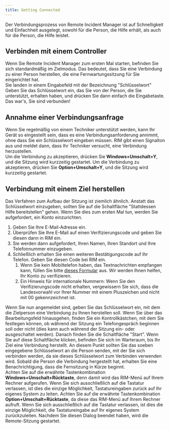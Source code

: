 ```yaml
---
title: Getting Connected
---
```



Der Verbindungsprozess von Remote Incident Manager ist auf Schnelligkeit und Einfachheit ausgelegt, sowohl für die Person, die Hilfe erhält, als auch für die Person, die Hilfe leistet.
## Verbinden mit einem Controller
Wenn Sie Remote Incident Manager zum ersten Mal starten, befinden Sie sich standardmäßig im Zielmodus. Das bedeutet, dass Sie eine Verbindung zu einer Person herstellen, die eine Fernwartungssitzung für Sie eingerichtet hat.  
Sie landen in einem Eingabefeld mit der Bezeichnung "Schlüsselwort" Geben Sie das Schlüsselwort ein, das Sie von der Person, die Sie unterstützt, erhalten haben, und drücken Sie dann einfach die Eingabetaste. Das war's, Sie sind verbunden!
## Annahme einer Verbindungsanfrage
Wenn Sie regelmäßig von einem Techniker unterstützt werden, kann Ihr Gerät so eingestellt sein, dass es eine Verbindungsanforderung annimmt, ohne dass Sie ein Schlüsselwort eingeben müssen. RIM gibt einen Signalton aus und meldet dann, dass Ihr Techniker versucht, eine Verbindung herzustellen.  
<Windows>Um die Verbindung zu akzeptieren, drücken Sie **Windows+Umschalt+Y**, und die Sitzung wird kurzzeitig gestartet.</Windows>
<MacOS>Um die Verbindung zu akzeptieren, drücken Sie **Option+Umschalt+Y**, und die Sitzung wird kurzzeitig gestartet.</MacOS>
## Verbindung mit einem Ziel herstellen
Das Verfahren zum Aufbau der Sitzung ist ziemlich ähnlich. Anstatt das Schlüsselwort einzugeben, sollten Sie auf die Schaltfläche "Stattdessen Hilfe bereitstellen" gehen. Wenn Sie dies zum ersten Mal tun, werden Sie aufgefordert, ein Konto einzurichten.
1. Geben Sie Ihre E-Mail-Adresse ein.
1. Überprüfen Sie Ihre E-Mail auf einen Verifizierungscode und geben Sie diesen dann in RIM ein.
1. Sie werden dann aufgefordert, Ihren Namen, Ihren Standort und Ihre Telefonnummer einzugeben.
1. Schließlich erhalten Sie einen weiteren Bestätigungscode auf Ihr Telefon. Geben Sie diesen Code bei RIM ein.
    1. Wenn Sie kein Mobiltelefon haben, das Textnachrichten empfangen kann, füllen Sie bitte [dieses Formular](https://pneumasolutions.com/account-verification/) aus. Wir werden Ihnen helfen, Ihr Konto zu verifizieren.
    1. Ein Hinweis für internationale Nummern: Wenn Sie den Verifizierungscode nicht erhalten, vergewissern Sie sich, dass die Landesvorwahl vor Ihrer Nummer mit einem Pluszeichen und nicht mit 00 gekennzeichnet ist.

Wenn Sie nun angemeldet sind, geben Sie das Schlüsselwort ein, mit dem die Zielperson eine Verbindung zu Ihnen herstellen soll. Wenn Sie über das Bearbeitungsfeld hinausgehen, finden Sie ein Kontrollkästchen, mit dem Sie festlegen können, ob während der Sitzung ein Telefongespräch beginnen soll oder nicht (dies kann auch während der Sitzung ein- oder ausgeschaltet werden). Danach finden Sie die Schaltfläche "Start". Wenn Sie auf diese Schaltfläche klicken, befinden Sie sich im Warteraum, bis Ihr Ziel eine Verbindung herstellt. An diesem Punkt sollten Sie das soeben eingegebene Schlüsselwort an die Person senden, mit der Sie sich verbinden werden, da sie dieses Schlüsselwort zum Verbinden verwenden wird. Sobald die Person die Verbindung hergestellt hat, erhalten Sie eine Benachrichtigung, dass die Fernsitzung in Kürze beginnt.  
<Windows>Achten Sie auf die erwähnte Tastenkombination **Windows+Umschalt+Rücktaste**, denn damit wird das RIM-Menü auf Ihrem Rechner aufgerufen. Wenn Sie sich ausschließlich auf die Tastatur verlassen, ist dies die einzige Möglichkeit, Tastatureingaben zurück auf Ihr eigenes System zu leiten.</Windows>
<MacOS>Achten Sie auf die erwähnte Tastenkombination **Option+Umschalt+Rücktaste**, da diese das RIM-Menü auf Ihrem Rechner aufruft. Wenn Sie sich ausschließlich auf die Tastatur verlassen, ist dies die einzige Möglichkeit, die Tastatureingabe auf Ihr eigenes System zurückzuleiten.</MacOS>
Nachdem Sie diesen Dialog beendet haben, wird die Remote-Sitzung gestartet.
